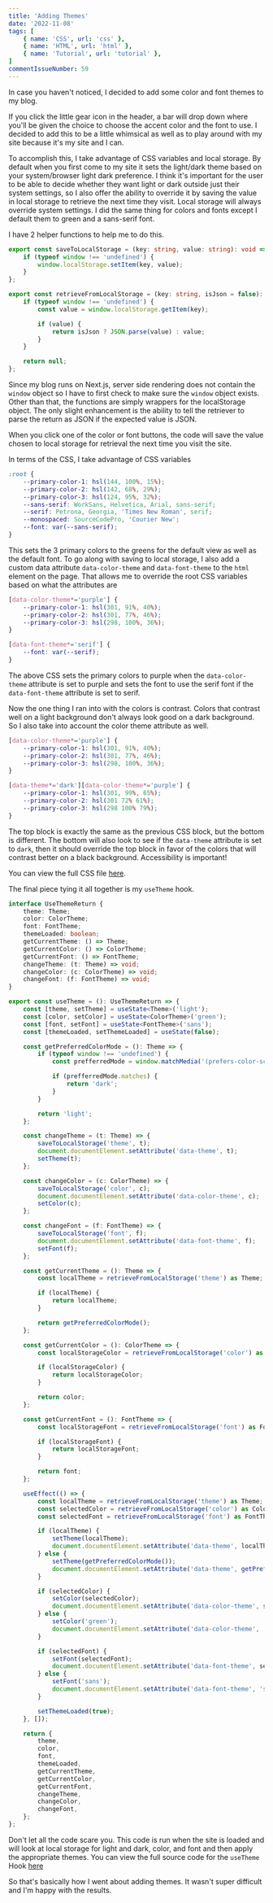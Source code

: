 ```yaml
---
title: 'Adding Themes'
date: '2022-11-08'
tags: [
    { name: 'CSS', url: 'css' },
    { name: 'HTML', url: 'html' },
    { name: 'Tutorial', url: 'tutorial' },
]
commentIssueNumber: 59
---
```


In case you haven't noticed, I decided to add some color and font themes to my blog.

If you click the little gear icon in the header, a bar will drop down where you'll be given the choice to choose the accent color and the font to use. I decided to add this to be a little whimsical as well as to play around with my site because it's my site and I can.

To accomplish this, I take advantage of CSS variables and local storage. By default when you first come to my site it sets the light/dark theme based on your system/browser light dark preference. I think it's important for the user to be able to decide whether they want light or dark outside just their system settings, so I also offer the ability to override it by saving the value in local storage to retrieve the next time they visit. Local storage will always override system settings. I did the same thing for colors and fonts except I default them to green and a sans-serif font.

I have 2 helper functions to help me to do this.

```ts
export const saveToLocalStorage = (key: string, value: string): void => {
    if (typeof window !== 'undefined') {
        window.localStorage.setItem(key, value);
    }
};

export const retrieveFromLocalStorage = (key: string, isJson = false): string|unknown => {
    if (typeof window !== 'undefined') {
        const value = window.localStorage.getItem(key);

        if (value) {
            return isJson ? JSON.parse(value) : value;
        }
    }

    return null;
};
```

Since my blog runs on Next.js, server side rendering does not contain the `window` object so I have to first check to make sure the `window` object exists. Other than that, the functions are simply wrappers for the localStorage object. The only slight enhancement is the ability to tell the retriever to parse the return as JSON if the expected value is JSON.

When you click one of the color or font buttons, the code will save the value chosen to local storage for retrieval the next time you visit the site.

In terms of the CSS, I take advantage of CSS variables

```css
:root {
    --primary-color-1: hsl(144, 100%, 15%);
    --primary-color-2: hsl(142, 68%, 29%);
    --primary-color-3: hsl(124, 95%, 32%);
    --sans-serif: WorkSans, Helvetica, Arial, sans-serif;
    --serif: Petrona, Georgia, 'Times New Roman', serif;
    --monospaced: SourceCodePro, 'Courier New';
    --font: var(--sans-serif);
}
```

This sets the 3 primary colors to the greens for the default view as well as the default font. To go along with saving to local storage, I also add a custom data attribute `data-color-theme` and `data-font-theme` to the `html` element on the page. That allows me to override the root CSS variables based on what the attributes are

```css
[data-color-theme*='purple'] {
    --primary-color-1: hsl(301, 91%, 40%);
    --primary-color-2: hsl(301, 77%, 46%);
    --primary-color-3: hsl(298, 100%, 36%);
}

[data-font-theme*='serif'] {
    --font: var(--serif);
}
```

The above CSS sets the primary colors to purple when the `data-color-theme` attribute is set to purple and sets the font to use the serif font if the `data-font-theme` attribute is set to serif.

Now the one thing I ran into with the colors is contrast. Colors that contrast well on a light background don't always look good on a dark background. So I also take into account the color theme attribute as well.

```css
[data-color-theme*='purple'] {
    --primary-color-1: hsl(301, 91%, 40%);
    --primary-color-2: hsl(301, 77%, 46%);
    --primary-color-3: hsl(298, 100%, 36%);
}

[data-theme*='dark'][data-color-theme*='purple'] {
    --primary-color-1: hsl(301, 99%, 65%);
    --primary-color-2: hsl(301 72% 61%);
    --primary-color-3: hsl(298 100% 79%);
}
```

The top block is exactly the same as the previous CSS block, but the bottom is different. The bottom will also look to see if the `data-theme` attribute is set to `dark`, then it should override the top block in favor of the colors that will contrast better on a black background. Accessibility is important!

You can view the full CSS file [here](https://github.com/kpwags/kpwags.com/blob/main/styles/kpwags.css).

The final piece tying it all together is my `useTheme` hook.

```ts
interface UseThemeReturn {
    theme: Theme;
    color: ColorTheme;
    font: FontTheme;
    themeLoaded: boolean;
    getCurrentTheme: () => Theme;
    getCurrentColor: () => ColorTheme;
    getCurrentFont: () => FontTheme;
    changeTheme: (t: Theme) => void;
    changeColor: (c: ColorTheme) => void;
    changeFont: (f: FontTheme) => void;
}

export const useTheme = (): UseThemeReturn => {
    const [theme, setTheme] = useState<Theme>('light');
    const [color, setColor] = useState<ColorTheme>('green');
    const [font, setFont] = useState<FontTheme>('sans');
    const [themeLoaded, setThemeLoaded] = useState(false);

    const getPreferredColorMode = (): Theme => {
        if (typeof window !== 'undefined') {
            const prefferredMode = window.matchMedia('(prefers-color-scheme: dark)');

            if (prefferredMode.matches) {
                return 'dark';
            }
        }

        return 'light';
    };

    const changeTheme = (t: Theme) => {
        saveToLocalStorage('theme', t);
        document.documentElement.setAttribute('data-theme', t);
        setTheme(t);
    };

    const changeColor = (c: ColorTheme) => {
        saveToLocalStorage('color', c);
        document.documentElement.setAttribute('data-color-theme', c);
        setColor(c);
    };

    const changeFont = (f: FontTheme) => {
        saveToLocalStorage('font', f);
        document.documentElement.setAttribute('data-font-theme', f);
        setFont(f);
    };

    const getCurrentTheme = (): Theme => {
        const localTheme = retrieveFromLocalStorage('theme') as Theme;

        if (localTheme) {
            return localTheme;
        }

        return getPreferredColorMode();
    };

    const getCurrentColor = (): ColorTheme => {
        const localStorageColor = retrieveFromLocalStorage('color') as ColorTheme;

        if (localStorageColor) {
            return localStorageColor;
        }

        return color;
    };

    const getCurrentFont = (): FontTheme => {
        const localStorageFont = retrieveFromLocalStorage('font') as FontTheme;

        if (localStorageFont) {
            return localStorageFont;
        }

        return font;
    };

    useEffect(() => {
        const localTheme = retrieveFromLocalStorage('theme') as Theme;
        const selectedColor = retrieveFromLocalStorage('color') as ColorTheme;
        const selectedFont = retrieveFromLocalStorage('font') as FontTheme;

        if (localTheme) {
            setTheme(localTheme);
            document.documentElement.setAttribute('data-theme', localTheme);
        } else {
            setTheme(getPreferredColorMode());
            document.documentElement.setAttribute('data-theme', getPreferredColorMode());
        }

        if (selectedColor) {
            setColor(selectedColor);
            document.documentElement.setAttribute('data-color-theme', selectedColor);
        } else {
            setColor('green');
            document.documentElement.setAttribute('data-color-theme', 'green');
        }

        if (selectedFont) {
            setFont(selectedFont);
            document.documentElement.setAttribute('data-font-theme', selectedFont);
        } else {
            setFont('sans');
            document.documentElement.setAttribute('data-font-theme', 'sans');
        }

        setThemeLoaded(true);
    }, []);

    return {
        theme,
        color,
        font,
        themeLoaded,
        getCurrentTheme,
        getCurrentColor,
        getCurrentFont,
        changeTheme,
        changeColor,
        changeFont,
    };
};
```

Don't let all the code scare you. This code is run when the site is loaded and will look at local storage for light and dark, color, and font and then apply the appropriate themes. You can view the full source code for the `useTheme` Hook [here](https://github.com/kpwags/kpwags.com/blob/main/hooks/useTheme.ts)

So that's basically how I went about adding themes. It wasn't super difficult and I'm happy with the results.
